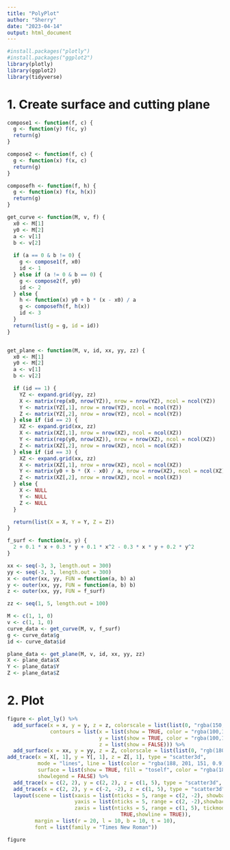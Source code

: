 ```yaml
---
title: "PolyPlot"
author: "Sherry"
date: "2023-04-14"
output: html_document
---
```

```r
#install.packages("plotly")
#install.packages("ggplot2")
library(plotly)
library(ggplot2)
library(tidyverse)
```

# 1. Create surface and cutting plane 
```r
compose1 <- function(f, c) {
  g <- function(y) f(c, y)
  return(g)
}

compose2 <- function(f, c) {
  g <- function(x) f(x, c)
  return(g)
}

composefh <- function(f, h) {
  g <- function(x) f(x, h(x))
  return(g)
}

get_curve <- function(M, v, f) {
  x0 <- M[1]
  y0 <- M[2]
  a <- v[1]
  b <- v[2]
  
  if (a == 0 & b != 0) {
    g <- compose1(f, x0)
    id <- 1
  } else if (a != 0 & b == 0) {
    g <- compose2(f, y0)
    id <- 2
  } else {
    h <- function(x) y0 + b * (x - x0) / a
    g <- composefh(f, h(x))
    id <- 3
  }
  return(list(g = g, id = id))
}


get_plane <- function(M, v, id, xx, yy, zz) {
  x0 <- M[1]
  y0 <- M[2]
  a <- v[1]
  b <- v[2]

  if (id == 1) {
    YZ <- expand.grid(yy, zz)
    X <- matrix(rep(x0, nrow(YZ)), nrow = nrow(YZ), ncol = ncol(YZ))
    Y <- matrix(YZ[,1], nrow = nrow(YZ), ncol = ncol(YZ))
    Z <- matrix(YZ[,2], nrow = nrow(YZ), ncol = ncol(YZ))
  } else if (id == 2) {
    XZ <- expand.grid(xx, zz)
    X <- matrix(XZ[,1], nrow = nrow(XZ), ncol = ncol(XZ))
    Y <- matrix(rep(y0, nrow(XZ)), nrow = nrow(XZ), ncol = ncol(XZ))
    Z <- matrix(XZ[,2], nrow = nrow(XZ), ncol = ncol(XZ))
  } else if (id == 3) {
    XZ <- expand.grid(xx, zz)
    X <- matrix(XZ[,1], nrow = nrow(XZ), ncol = ncol(XZ))
    Y <- matrix(y0 + b * (X - x0) / a, nrow = nrow(XZ), ncol = ncol(XZ))
    Z <- matrix(XZ[,2], nrow = nrow(XZ), ncol = ncol(XZ))
  } else {
    X <- NULL
    Y <- NULL
    Z <- NULL
  }

  return(list(X = X, Y = Y, Z = Z))
}

f_surf <- function(x, y) {
  2 + 0.1 * x + 0.3 * y + 0.1 * x^2 - 0.3 * x * y + 0.2 * y^2
}

xx <- seq(-3, 3, length.out = 300)
yy <- seq(-3, 3, length.out = 300)
x <- outer(xx, yy, FUN = function(a, b) a)
y <- outer(xx, yy, FUN = function(a, b) b)
z <- outer(xx, yy, FUN = f_surf)

zz <- seq(1, 5, length.out = 100)

M <- c(1, 1, 0)
v <- c(1, 1, 0)
curve_data <- get_curve(M, v, f_surf)
g <- curve_data$g
id <- curve_data$id

plane_data <- get_plane(M, v, id, xx, yy, zz)
X <- plane_data$X
Y <- plane_data$Y
Z <- plane_data$Z
```

# 2. Plot 
```r
figure <- plot_ly() %>%
  add_surface(x = x, y = y, z = z, colorscale = list(list(0, "rgba(150, 150, 150, 0.1)"), list(1, "rgba(150, 150, 150, 0.1)")), showscale = FALSE, 
              contours = list(x = list(show = TRUE, color = "rgba(100,100,100, 0.8)", width = 1, usecolormap = FALSE, start = -3, end = 3, size = 0.2),
                              y = list(show = TRUE, color = "rgba(100,100,100, 0.8)", width = 1, usecolormap = FALSE, start = -3, end = 3, size = 0.2),
                              z = list(show = FALSE))) %>%
  add_surface(x = xx, y = yy, z = Z, colorscale = list(list(0, "rgb(180, 255, 180)"), list(1, "rgb(180, 255, 180)")), showscale = FALSE, opacity = 0.5, contours = list(z = list(show = FALSE))) %>%
add_trace(x = X[, 1], y = Y[, 1], z = Z[, 1], type = "scatter3d", 
          mode = "lines", line = list(color = "rgba(188, 201, 151, 0.9)", width = 2, dash = "solid"), 
          surface = list(show = TRUE, fill = "toself", color = "rgba(188, 201, 151, 0.5)", opacity = 0.1),
          showlegend = FALSE) %>%
  add_trace(x = c(2, 2), y = c(2, 2), z = c(1, 5), type = "scatter3d", mode = "lines", line = list(color = "black", width = 1), showlegend = FALSE) %>%
  add_trace(x = c(2, 2), y = c(-2, -2), z = c(1, 5), type = "scatter3d", mode = "lines", line = list(color = "black", width = 1), showlegend = FALSE) %>%
  layout(scene = list(xaxis = list(nticks = 5, range = c(2, -2), showbackground = FALSE, showgrid = FALSE, showline = TRUE, zeroline = FALSE),
                      yaxis = list(nticks = 5, range = c(2, -2),showbackground = FALSE, showgrid = FALSE,showline = TRUE, zeroline = FALSE),
                      zaxis = list(nticks = 5, range = c(1, 5), tickmode = "linear", tick0 = 1, dtick = 1, showbackground = FALSE, showgrid = 
                                     TRUE,showline = TRUE)),
         margin = list(r = 20, l = 10, b = 10, t = 10),
         font = list(family = "Times New Roman"))

figure

```

